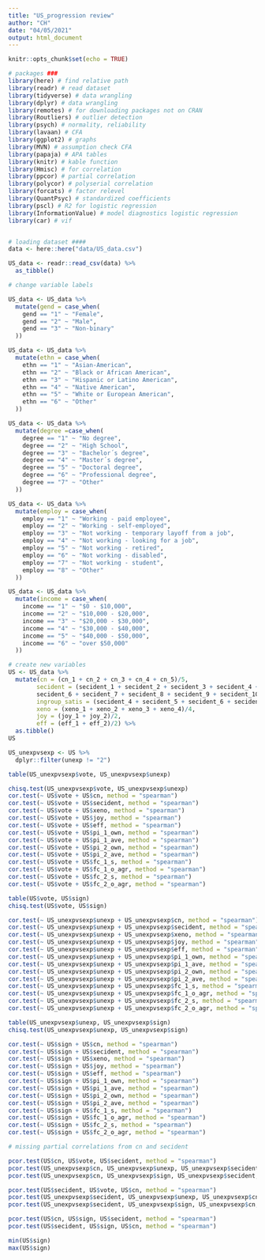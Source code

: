 ```yaml
---
title: "US_progression review"
author: "CH"
date: "04/05/2021"
output: html_document
---
```


```r
knitr::opts_chunk$set(echo = TRUE)
```

```r
# packages ###
library(here) # find relative path
library(readr) # read dataset
library(tidyverse) # data wrangling
library(dplyr) # data wrangling
library(remotes) # for downloading packages not on CRAN
library(Routliers) # outlier detection
library(psych) # normality, reliability
library(lavaan) # CFA
library(ggplot2) # graphs
library(MVN) # assumption check CFA
library(papaja) # APA tables
library(knitr) # kable function
library(Hmisc) # for correlation
library(ppcor) # partial correlation
library(polycor) # polyserial correlation
library(forcats) # factor relevel
library(QuantPsyc) # standardized coefficients
library(pscl) # R2 for logistic regression
library(InformationValue) # model diagnostics logistic regression
library(car) # vif


# loading dataset ####
data <- here::here("data/US_data.csv")

US_data <- readr::read_csv(data) %>%
  as_tibble() 

# change variable labels

US_data <- US_data %>%
  mutate(gend = case_when(
    gend == "1" ~ "Female",
    gend == "2" ~ "Male",
    gend == "3" ~ "Non-binary"
  ))

US_data <- US_data %>%
  mutate(ethn = case_when(
    ethn == "1" ~ "Asian-American",
    ethn == "2" ~ "Black or African American",
    ethn == "3" ~ "Hispanic or Latino American",
    ethn == "4" ~ "Native American",
    ethn == "5" ~ "White or European American",
    ethn == "6" ~ "Other"
  ))

US_data <- US_data %>%
  mutate(degree =case_when(
    degree == "1" ~ "No degree",
    degree == "2" ~ "High School",
    degree == "3" ~ "Bachelor´s degree",
    degree == "4" ~ "Master´s degree",
    degree == "5" ~ "Doctoral degree",
    degree == "6" ~ "Professional degree",
    degree == "7" ~ "Other"
  ))

US_data <- US_data %>%
  mutate(employ = case_when(
    employ == "1" ~ "Working - paid employee",
    employ == "2" ~ "Working - self-employed",
    employ == "3" ~ "Not working - temporary layoff from a job",
    employ == "4" ~ "Not working - looking for a job",
    employ == "5" ~ "Not working - retired",
    employ == "6" ~ "Not working - disabled",
    employ == "7" ~ "Not working - student",
    employ == "8" ~ "Other"
  ))

US_data <- US_data %>%
  mutate(income = case_when(
    income == "1" ~ "$0 - $10,000",
    income == "2" ~ "$10,000 - $20,000",
    income == "3" ~ "$20,000 - $30,000",
    income == "4" ~ "$30,000 - $40,000",
    income == "5" ~ "$40,000 - $50,000",
    income == "6" ~ "over $50,000"
  ))

# create new variables
US <- US_data %>%
  mutate(cn = (cn_1 + cn_2 + cn_3 + cn_4 + cn_5)/5,
        secident = (secident_1 + secident_2 + secident_3 + secident_4 + secident_5 +
        secident_6 + secident_7 + secident_8 + secident_9 + secident_10)/10,
        ingroup_satis = (secident_4 + secident_5 + secident_6 + secident_7)/4,
        xeno = (xeno_1 + xeno_2 + xeno_3 + xeno_4)/4, 
        joy = (joy_1 + joy_2)/2,
        eff = (eff_1 + eff_2)/2) %>%
  as.tibble()
US
```

```r
US_unexpvsexp <- US %>%
  dplyr::filter(unexp != "2")

table(US_unexpvsexp$vote, US_unexpvsexp$unexp)

chisq.test(US_unexpvsexp$vote, US_unexpvsexp$unexp)
cor.test(~ US$vote + US$cn, method = "spearman")
cor.test(~ US$vote + US$secident, method = "spearman")
cor.test(~ US$vote + US$xeno, method = "spearman")
cor.test(~ US$vote + US$joy, method = "spearman")
cor.test(~ US$vote + US$eff, method = "spearman")
cor.test(~ US$vote + US$pi_1_own, method = "spearman")
cor.test(~ US$vote + US$pi_1_ave, method = "spearman")
cor.test(~ US$vote + US$pi_2_own, method = "spearman")
cor.test(~ US$vote + US$pi_2_ave, method = "spearman")
cor.test(~ US$vote + US$fc_1_s, method = "spearman")
cor.test(~ US$vote + US$fc_1_o_agr, method = "spearman")
cor.test(~ US$vote + US$fc_2_s, method = "spearman")
cor.test(~ US$vote + US$fc_2_o_agr, method = "spearman")

table(US$vote, US$sign)
chisq.test(US$vote, US$sign)

cor.test(~ US_unexpvsexp$unexp + US_unexpvsexp$cn, method = "spearman")
cor.test(~ US_unexpvsexp$unexp + US_unexpvsexp$secident, method = "spearman")
cor.test(~ US_unexpvsexp$unexp + US_unexpvsexp$xeno, method = "spearman")
cor.test(~ US_unexpvsexp$unexp + US_unexpvsexp$joy, method = "spearman")
cor.test(~ US_unexpvsexp$unexp + US_unexpvsexp$eff, method = "spearman")
cor.test(~ US_unexpvsexp$unexp + US_unexpvsexp$pi_1_own, method = "spearman")
cor.test(~ US_unexpvsexp$unexp + US_unexpvsexp$pi_1_ave, method = "spearman")
cor.test(~ US_unexpvsexp$unexp + US_unexpvsexp$pi_2_own, method = "spearman")
cor.test(~ US_unexpvsexp$unexp + US_unexpvsexp$pi_2_ave, method = "spearman")
cor.test(~ US_unexpvsexp$unexp + US_unexpvsexp$fc_1_s, method = "spearman")
cor.test(~ US_unexpvsexp$unexp + US_unexpvsexp$fc_1_o_agr, method = "spearman")
cor.test(~ US_unexpvsexp$unexp + US_unexpvsexp$fc_2_s, method = "spearman")
cor.test(~ US_unexpvsexp$unexp + US_unexpvsexp$fc_2_o_agr, method = "spearman")

table(US_unexpvsexp$unexp, US_unexpvsexp$sign)
chisq.test(US_unexpvsexp$unexp, US_unexpvsexp$sign)

cor.test(~ US$sign + US$cn, method = "spearman")
cor.test(~ US$sign + US$secident, method = "spearman")
cor.test(~ US$sign + US$xeno, method = "spearman")
cor.test(~ US$sign + US$joy, method = "spearman")
cor.test(~ US$sign + US$eff, method = "spearman")
cor.test(~ US$sign + US$pi_1_own, method = "spearman")
cor.test(~ US$sign + US$pi_1_ave, method = "spearman")
cor.test(~ US$sign + US$pi_2_own, method = "spearman")
cor.test(~ US$sign + US$pi_2_ave, method = "spearman")
cor.test(~ US$sign + US$fc_1_s, method = "spearman")
cor.test(~ US$sign + US$fc_1_o_agr, method = "spearman")
cor.test(~ US$sign + US$fc_2_s, method = "spearman")
cor.test(~ US$sign + US$fc_2_o_agr, method = "spearman")

# missing partial correlations from cn and secident

pcor.test(US$cn, US$vote, US$secident, method = "spearman")
pcor.test(US_unexpvsexp$cn, US_unexpvsexp$unexp, US_unexpvsexp$secident, method = "spearman")
pcor.test(US_unexpvsexp$cn, US_unexpvsexp$sign, US_unexpvsexp$secident, method = "spearman")

pcor.test(US$secident, US$vote, US$cn, method = "spearman")
pcor.test(US_unexpvsexp$secident, US_unexpvsexp$unexp, US_unexpvsexp$cn, method = "spearman")
pcor.test(US_unexpvsexp$secident, US_unexpvsexp$sign, US_unexpvsexp$cn, method = "spearman")

pcor.test(US$cn, US$sign, US$secident, method = "spearman")
pcor.test(US$secident, US$sign, US$cn, method = "spearman")
```
```r
min(US$sign)
max(US$sign)
```

